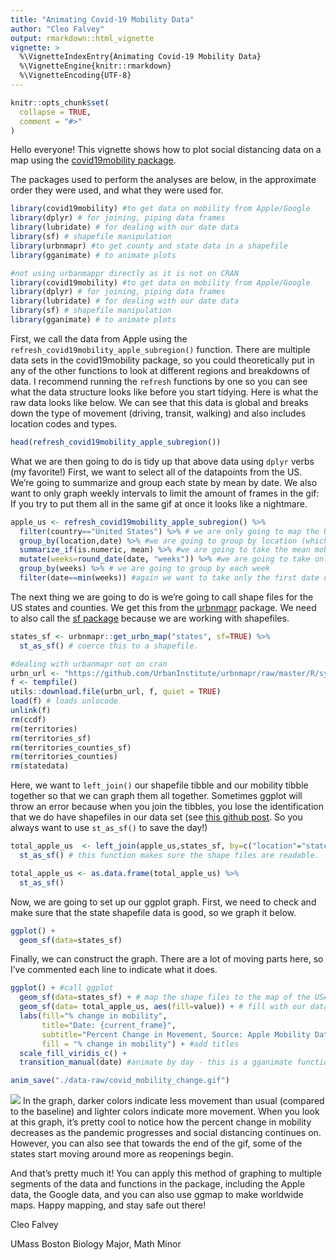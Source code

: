 ```yaml
---
title: "Animating Covid-19 Mobility Data"
author: "Cleo Falvey"
output: rmarkdown::html_vignette
vignette: >
  %\VignetteIndexEntry{Animating Covid-19 Mobility Data}
  %\VignetteEngine{knitr::rmarkdown}
  %\VignetteEncoding{UTF-8}
---
```


```r
knitr::opts_chunk$set(
  collapse = TRUE,
  comment = "#>"
)
```


Hello everyone! This vignette shows how to plot social distancing data on a map using the [covid19mobility package](https://github.com/Covid19R/covid19mobility/).

The packages used to perform the analyses are below, in the approximate order they were used, and what they were used for.

```r
library(covid19mobility) #to get data on mobility from Apple/Google
library(dplyr) # for joining, piping data frames
library(lubridate) # for dealing with our date data
library(sf) # shapefile manipulation
library(urbnmapr) #to get county and state data in a shapefile
library(gganimate) # to animate plots
```


```r
#not using urbanmappr directly as it is not on CRAN
library(covid19mobility) #to get data on mobility from Apple/Google
library(dplyr) # for joining, piping data frames
library(lubridate) # for dealing with our date data
library(sf) # shapefile manipulation
library(gganimate) # to animate plots
```
First, we call the data from Apple using the `refresh_covid19mobility_apple_subregion()` function. There are multiple data sets in the covid19mobility package, so you could theoretically put in any of the other functions to look at different regions and breakdowns of data. I recommend running the `refresh` functions by one so you can see what the data structure looks like before you start tidying. Here is what the raw data looks like below. We can see that this data is global and breaks down the type of movement (driving, transit, walking) and also includes location codes and types.

```r
head(refresh_covid19mobility_apple_subregion())
```

What we are then going to do is tidy up that above data using `dplyr` verbs (my favorite!) First, we want to select all of the datapoints from the US. We're going to summarize and group each state by mean by date. We also want to only graph weekly intervals to limit the amount of frames in the gif: If you try to put them all in the same gif at once it looks like a nightmare.

```r
apple_us <- refresh_covid19mobility_apple_subregion() %>%
  filter(country=="United States") %>% # we are only going to map the US
  group_by(location,date) %>% #we are going to group by location (which is the state) and date
  summarize_if(is.numeric, mean) %>% #we are going to take the mean mobility score across counties by date and state
  mutate(weeks=round_date(date, "weeks")) %>% #we are going to take only the first date of each week
  group_by(weeks) %>% # we are going to group by each week
  filter(date==min(weeks)) #again we want to take only the first date of each week

```

The next thing we are going to do is we're going to call shape files for the US states and counties. We get this from the [urbnmapr](https://github.com/UrbanInstitute/urbnmapr) package. We need to also call the [sf package](https://CRAN.R-project.org/package=sf) because we are working with shapefiles.

```r
states_sf <- urbnmapr::get_urbn_map("states", sf=TRUE) %>%
  st_as_sf() # coerce this to a shapefile.
```

```r
#dealing with urbanmapr not on cran
urbn_url <- "https://github.com/UrbanInstitute/urbnmapr/raw/master/R/sysdata.rda"
f <- tempfile()
utils::download.file(urbn_url, f, quiet = TRUE)
load(f) # loads unlocode
unlink(f)
rm(ccdf) 
rm(territories) 
rm(territories_sf) 
rm(territories_counties_sf) 
rm(territories_counties) 
rm(statedata) 
```

Here, we want to `left_join()` our shapefile tibble and our mobility tibble together so that we can graph them all together. Sometimes ggplot will throw an error because when you join the tibbles, you lose the identification that we do have shapefiles in our data set (see [this github post](https://github.com/tidyverse/ggplot2/issues/3391). So you always want to use `st_as_sf()` to save the day!)

```r
total_apple_us  <- left_join(apple_us,states_sf, by=c("location"="state_name")) %>%
  st_as_sf() # this function makes sure the shape files are readable.

total_apple_us <- as.data.frame(total_apple_us) %>%
  st_as_sf()
```

Now, we are going to set up our ggplot graph. First, we need to check and make sure that the state shapefile data is good, so we graph it below.

```r
ggplot() +
  geom_sf(data=states_sf)

```

Finally, we can construct the graph. There are a lot of moving parts here, so I've commented each line to indicate what it does.

```r
ggplot() + #call ggplot
  geom_sf(data=states_sf) + # map the shape files to the map of the USA
  geom_sf(data= total_apple_us, aes(fill=value)) + # fill with our data frame and value, which is mobility score
  labs(fill="% change in mobility", 
       title="Date: {current_frame}", 
       subtitle="Percent Change in Movement, Source: Apple Mobility Data",
       fill = "% change in mobility") + #add titles
  scale_fill_viridis_c() +
  transition_manual(date) #animate by day - this is a gganimate function!
```

```r
anim_save("./data-raw/covid_mobility_change.gif")
```

![](https://github.com/Covid19R/covid19mobility/raw/master/data-raw/covid_mobility_change.gif)
In the graph, darker colors indicate less movement than usual (compared to the baseline) and lighter colors indicate more movement. When you look at this graph, it's pretty cool to notice how the percent change in mobility decreases as the pandemic progresses and social distancing continues on. However, you can also see that towards the end of the gif, some of the states start moving around more as reopenings begin.

And that's pretty much it! You can apply this method of graphing to multiple segments of the data and functions in the package, including the Apple data, the Google data, and you can also use ggmap to make worldwide maps. Happy mapping, and stay safe out there!

Cleo Falvey

UMass Boston Biology Major, Math Minor
